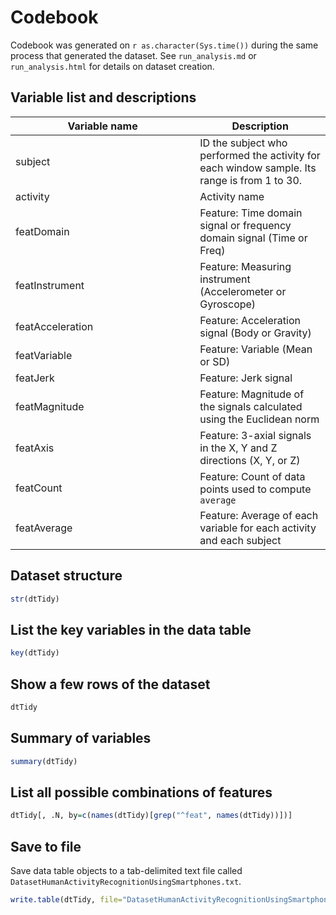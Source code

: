 Codebook
========
Codebook was generated on `r as.character(Sys.time())` during the same process that generated the dataset. See `run_analysis.md` or `run_analysis.html` for details on dataset creation.

Variable list and descriptions
------------------------------

Variable name    | Description
-----------------|------------
subject          | ID the subject who performed the activity for each window sample. Its range is from 1 to 30.
activity         | Activity name
featDomain       | Feature: Time domain signal or frequency domain signal (Time or Freq)
featInstrument   | Feature: Measuring instrument (Accelerometer or Gyroscope)
featAcceleration | Feature: Acceleration signal (Body or Gravity)
featVariable     | Feature: Variable (Mean or SD)
featJerk         | Feature: Jerk signal
featMagnitude    | Feature: Magnitude of the signals calculated using the Euclidean norm
featAxis         | Feature: 3-axial signals in the X, Y and Z directions (X, Y, or Z)
featCount        | Feature: Count of data points used to compute `average`
featAverage      | Feature: Average of each variable for each activity and each subject

Dataset structure
-----------------

```r
str(dtTidy)
```

List the key variables in the data table
----------------------------------------

```r
key(dtTidy)
```

Show a few rows of the dataset
------------------------------

```r
dtTidy
```

Summary of variables
--------------------

```r
summary(dtTidy)
```

List all possible combinations of features
------------------------------------------

```r
dtTidy[, .N, by=c(names(dtTidy)[grep("^feat", names(dtTidy))])]
```

Save to file
------------

Save data table objects to a tab-delimited text file called `DatasetHumanActivityRecognitionUsingSmartphones.txt`.

```r
write.table(dtTidy, file="DatasetHumanActivityRecognitionUsingSmartphones.txt", row.names=FALSE, sep="\t")
```